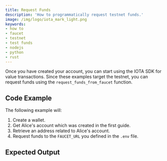 ```yaml
---
title: Request Funds
description: 'How to programmatically request testnet funds.'
image: /img/logo/iota_mark_light.png
keywords:
- how to
- faucet
- testnet
- test funds
- nodejs
- python
- rust
---
```



Once you have created your account<!-- TODO [created your account](01_create_a_wallet_account.mdx) -->,
you can start using the IOTA SDK for value transactions. Since these examples target the testnet, you can request funds
using the `request_funds_from_faucet` function.

<TipFaucet/>

## Code Example

The following example will:

1. Create a wallet.
2. Get Alice's account which was created in the first guide<!-- TODO [created in the first guide](01_create_a_wallet_account.mdx) -->.
3. Retrieve an address<!-- TODO [address](02_generate_address.mdx)  --> related to Alice's account.
4. Request funds to the `FAUCET_URL` you defined in the `.env` file.

<Tabs groupId="language">
    <TabItem value="rust" label="Rust">
        <RustCode/>
    </TabItem>
    <TabItem value="nodejs" label="Nodejs">
        <NodejsCode/>
    </TabItem>
    <TabItem value="python" label="Python">
        <PythonCode/>
    </TabItem>
</Tabs>

## Expected Output

<Tabs groupId="language">
    <TabItem value="rust" label="Rust">
        <RustOutput/>
    </TabItem>
    <TabItem value="nodejs" label="Nodejs">
        <NodejsOutput/>
    </TabItem>
    <TabItem value="python" label="Python">
        <PythonOutput/>
    </TabItem>
</Tabs>
